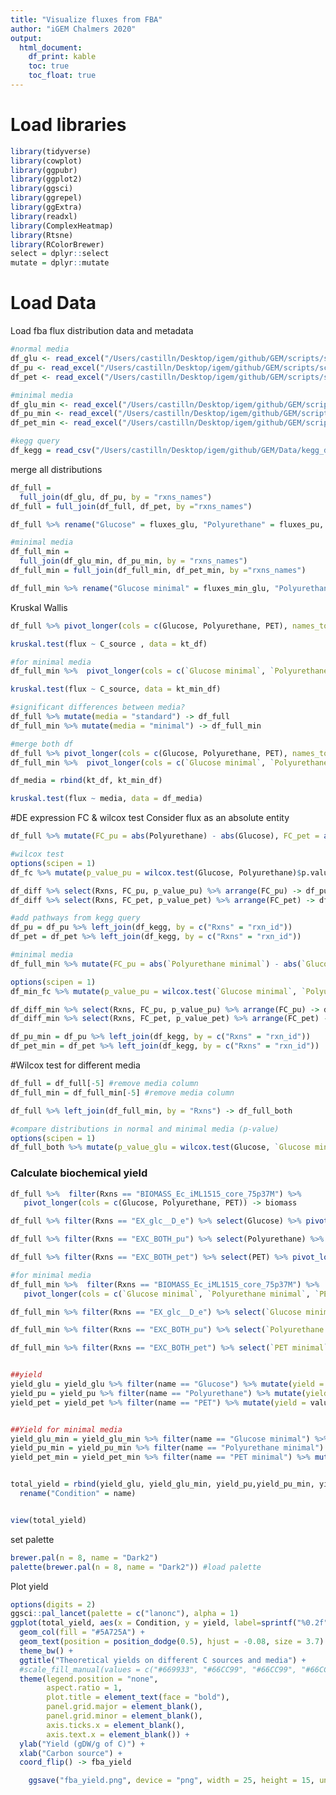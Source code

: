 ```yaml
---
title: "Visualize fluxes from FBA"
author: "iGEM Chalmers 2020"
output:
  html_document:
    df_print: kable
    toc: true
    toc_float: true
---
```


# Load libraries
```r
library(tidyverse)
library(cowplot)
library(ggpubr)
library(ggplot2)
library(ggsci)
library(ggrepel)
library(ggExtra)
library(readxl)
library(ComplexHeatmap)
library(Rtsne)
library(RColorBrewer)
select = dplyr::select
mutate = dplyr::mutate
```

# Load Data
Load fba flux distribution data and metadata
```r
#normal media
df_glu <- read_excel("/Users/castilln/Desktop/igem/github/GEM/scripts/scrap/flux_distribution_fba_glu.xlsx")
df_pu <- read_excel("/Users/castilln/Desktop/igem/github/GEM/scripts/scrap/flux_distribution_fba_pu.xlsx")
df_pet <- read_excel("/Users/castilln/Desktop/igem/github/GEM/scripts/scrap/flux_distribution_fba_pet.xlsx")

#minimal media
df_glu_min <- read_excel("/Users/castilln/Desktop/igem/github/GEM/scripts/scrap/flux_distribution_fba_min_glu.xlsx")
df_pu_min <- read_excel("/Users/castilln/Desktop/igem/github/GEM/scripts/scrap/flux_distribution_fba_min_pu.xlsx")
df_pet_min <- read_excel("/Users/castilln/Desktop/igem/github/GEM/scripts/scrap/flux_distribution_fba_min_pet.xlsx")

#kegg query 
df_kegg = read_csv("/Users/castilln/Desktop/igem/github/GEM/Data/kegg_df.csv")
```
merge all distributions
```r
df_full = 
  full_join(df_glu, df_pu, by = "rxns_names")
df_full = full_join(df_full, df_pet, by ="rxns_names")

df_full %>% rename("Glucose" = fluxes_glu, "Polyurethane" = fluxes_pu, "PET" = fluxes_pet, "Rxns" = rxns_names) -> df_full

#minimal media
df_full_min = 
  full_join(df_glu_min, df_pu_min, by = "rxns_names")
df_full_min = full_join(df_full_min, df_pet_min, by ="rxns_names")

df_full_min %>% rename("Glucose minimal" = fluxes_min_glu, "Polyurethane minimal" = fluxes_min_pu, "PET minimal" = fluxes_min_pet, "Rxns" = rxns_names) -> df_full_min

```


Kruskal Wallis 
```r

df_full %>% pivot_longer(cols = c(Glucose, Polyurethane, PET), names_to = "C_source", values_to = "flux") -> kt_df

kruskal.test(flux ~ C_source , data = kt_df)

#for minimal media
df_full_min %>%  pivot_longer(cols = c(`Glucose minimal`, `Polyurethane minimal`, `PET minimal`), names_to = "C_source", values_to = "flux") -> kt_min_df

kruskal.test(flux ~ C_source, data = kt_min_df)

#significant differences between media? 
df_full %>% mutate(media = "standard") -> df_full
df_full_min %>% mutate(media = "minimal") -> df_full_min

#merge both df
df_full %>% pivot_longer(cols = c(Glucose, Polyurethane, PET), names_to = "C_source", values_to = "flux") -> kt_df
df_full_min %>%  pivot_longer(cols = c(`Glucose minimal`, `Polyurethane minimal`, `PET minimal`), names_to = "C_source", values_to = "flux") -> kt_min_df

df_media = rbind(kt_df, kt_min_df)

kruskal.test(flux ~ media, data = df_media)

```

#DE expression
FC & wilcox test
Consider flux as an absolute entity
```r
df_full %>% mutate(FC_pu = abs(Polyurethane) - abs(Glucose), FC_pet = abs(PET) - abs(Glucose)) -> df_fc #calculate FC

#wilcox test
options(scipen = 1)
df_fc %>% mutate(p_value_pu = wilcox.test(Glucose, Polyurethane)$p.value, p_value_pet = wilcox.test(Glucose, PET, paired = TRUE)$p.value, p_value_pu_pet = wilcox.test(Polyurethane, PET, paired = TRUE)$p.value) -> df_diff

df_diff %>% select(Rxns, FC_pu, p_value_pu) %>% arrange(FC_pu) -> df_pu #only FC and pvalue of PU vs glu
df_diff %>% select(Rxns, FC_pet, p_value_pet) %>% arrange(FC_pet) -> df_pet #only FC and pvalue of PET vs glu

#add pathways from kegg query
df_pu = df_pu %>% left_join(df_kegg, by = c("Rxns" = "rxn_id"))
df_pet = df_pet %>% left_join(df_kegg, by = c("Rxns" = "rxn_id"))

#minimal media
df_full_min %>% mutate(FC_pu = abs(`Polyurethane minimal`) - abs(`Glucose minimal`), FC_pet = abs(`PET minimal`) - abs(`Glucose minimal`)) -> df_min_fc 

options(scipen = 1)
df_min_fc %>% mutate(p_value_pu = wilcox.test(`Glucose minimal`, `Polyurethane minimal`, paired = TRUE)$p.value, p_value_pet = wilcox.test(`Glucose minimal`, `PET minimal`, paired = TRUE)$p.value, p_value_pu_pet = wilcox.test(`Polyurethane minimal`, `PET minimal`, paired = TRUE)$p.value) -> df_diff_min

df_diff_min %>% select(Rxns, FC_pu, p_value_pu) %>% arrange(FC_pu) -> df_pu_min
df_diff_min %>% select(Rxns, FC_pet, p_value_pet) %>% arrange(FC_pet) -> df_pet_min

df_pu_min = df_pu %>% left_join(df_kegg, by = c("Rxns" = "rxn_id"))
df_pet_min = df_pet %>% left_join(df_kegg, by = c("Rxns" = "rxn_id"))
```

#Wilcox test for different media
```r
df_full = df_full[-5] #remove media column
df_full_min = df_full_min[-5] #remove media column

df_full %>% left_join(df_full_min, by = "Rxns") -> df_full_both

#compare distributions in normal and minimal media (p-value)
options(scipen = 1)
df_full_both %>% mutate(p_value_glu = wilcox.test(Glucose, `Glucose minimal`, paired = TRUE)$p.value, p_value_pu = wilcox.test(Polyurethane, `Polyurethane minimal`, paired = TRUE)$p.value, p_value_pet = wilcox.test(PET, `PET minimal`, paired = TRUE)$p.value) -> df_full_both
```


### Calculate biochemical yield
```r
df_full %>%  filter(Rxns == "BIOMASS_Ec_iML1515_core_75p37M") %>% 
   pivot_longer(cols = c(Glucose, Polyurethane, PET)) -> biomass

df_full %>% filter(Rxns == "EX_glc__D_e") %>% select(Glucose) %>% pivot_longer(Glucose, values_to = "Consumption")  %>% right_join(biomass, by = "name") -> yield_glu

df_full %>% filter(Rxns == "EXC_BOTH_pu") %>% select(Polyurethane) %>% pivot_longer(Polyurethane, values_to = "Consumption")  %>% right_join(biomass, by = "name") -> yield_pu

df_full %>% filter(Rxns == "EXC_BOTH_pet") %>% select(PET) %>% pivot_longer(PET, values_to = "Consumption")  %>% right_join(biomass, by = "name") -> yield_pet

#for minimal media
df_full_min %>%  filter(Rxns == "BIOMASS_Ec_iML1515_core_75p37M") %>% 
   pivot_longer(cols = c(`Glucose minimal`, `Polyurethane minimal`, `PET minimal`)) -> biomass_min

df_full_min %>% filter(Rxns == "EX_glc__D_e") %>% select(`Glucose minimal`) %>% pivot_longer(`Glucose minimal`, values_to = "Consumption")  %>% right_join(biomass_min, by = "name") -> yield_glu_min

df_full_min %>% filter(Rxns == "EXC_BOTH_pu") %>% select(`Polyurethane minimal`) %>% pivot_longer(`Polyurethane minimal`, values_to = "Consumption")  %>% right_join(biomass_min, by = "name") -> yield_pu_min

df_full_min %>% filter(Rxns == "EXC_BOTH_pet") %>% select(`PET minimal`) %>% pivot_longer(`PET minimal`, values_to = "Consumption")  %>% right_join(biomass_min, by = "name") -> yield_pet_min


##yield
yield_glu = yield_glu %>% filter(name == "Glucose") %>% mutate(yield = value / (abs(Consumption)*0.18016))
yield_pu = yield_pu %>% filter(name == "Polyurethane") %>% mutate(yield = value / (abs(Consumption)*0.31232))
yield_pet = yield_pet %>% filter(name == "PET") %>% mutate(yield = value / (abs(Consumption)*0.1922))


##Yield for minimal media
yield_glu_min = yield_glu_min %>% filter(name == "Glucose minimal") %>% mutate(yield = value / abs(Consumption))
yield_pu_min = yield_pu_min %>% filter(name == "Polyurethane minimal") %>% mutate(yield = value / abs(Consumption))
yield_pet_min = yield_pet_min %>% filter(name == "PET minimal") %>% mutate(yield = value / abs(Consumption))


total_yield = rbind(yield_glu, yield_glu_min, yield_pu,yield_pu_min, yield_pet, yield_pet_min) %>% 
  rename("Condition" = name) 


view(total_yield)
```
set palette
```r
brewer.pal(n = 8, name = "Dark2")
palette(brewer.pal(n = 8, name = "Dark2")) #load palette
```


Plot yield
```r
options(digits = 2) 
ggsci::pal_lancet(palette = c("lanonc"), alpha = 1)
ggplot(total_yield, aes(x = Condition, y = yield, label=sprintf("%0.2f", round(yield, digits = 4)))) +
  geom_col(fill = "#5A725A") + 
  geom_text(position = position_dodge(0.5), hjust = -0.08, size = 3.7) +
  theme_bw() + 
  ggtitle("Theoretical yields on different C sources and media") +
  #scale_fill_manual(values = c("#669933", "#66CC99", "#66CC99", "#66CC99","#66CC99","#66CC99")) +
  theme(legend.position = "none",
        aspect.ratio = 1,
        plot.title = element_text(face = "bold"),
        panel.grid.major = element_blank(),
        panel.grid.minor = element_blank(),
        axis.ticks.x = element_blank(),
        axis.text.x = element_blank()) +
  ylab("Yield (gDW/g of C)") +
  xlab("Carbon source") +
  coord_flip() -> fba_yield

    ggsave("fba_yield.png", device = "png", width = 25, height = 15, units = "cm", dpi = "retina")

```


